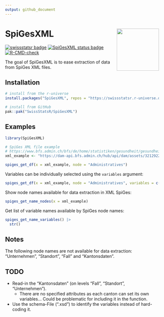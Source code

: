 ```yaml
---
output: github_document
---
```


<!-- README.md is generated from README.Rmd. Please edit that file -->

# SpiGesXML <img src="man/figures/logo.png" align="right" height="138" />

<!-- badges: start -->
[![swissstatsr badge](https://swissstatsr.r-universe.dev/badges/:name)](https://swissstatsr.r-universe.dev/)
[![SpiGesXML status badge](https://swissstatsr.r-universe.dev/badges/SpiGesXML)](https://swissstatsr.r-universe.dev/SpiGesXML)
[![R-CMD-check](https://github.com/SwissStatsR/SpiGesXML/actions/workflows/R-CMD-check.yaml/badge.svg)](https://github.com/SwissStatsR/SpiGesXML/actions/workflows/R-CMD-check.yaml)
<!-- badges: end -->

The goal of SpiGesXML is to ease extraction of data from SpiGes XML files.

## Installation

``` r
# install from the r-universe
install.packages("SpiGesXML", repos = "https://swissstatsr.r-universe.dev")
```

``` r
# install from GitHub
pak::pak("SwissStatsR/SpiGesXML")
```

## Examples

```r
library(SpiGesXML)

# SpiGes XML file example 
# https://www.bfs.admin.ch/bfs/de/home/statistiken/gesundheit/gesundheitswesen/projekt-spiges.assetdetail.27905035.html
xml_example <- "https://dam-api.bfs.admin.ch/hub/api/dam/assets/32129227/master"

spiges_get_df(x = xml_example, node = "Administratives")
```

Variables can be individually selected using the `variables` argument:

```r
spiges_get_df(x = xml_example, node = "Administratives", variables = c("abc_fall", "geschlecht"))
```


Show node names available for data extraction in XML SpiGes:

```r
spiges_get_name_nodes(x = xml_example)
```

Get list of variable names available by SpiGes node names:

```r
spiges_get_name_variables() |>
  str()
```

## Notes

The following node names are not available for data extraction: "Unternehmen", "Standort", "Fall" and "Kantonsdaten".

## TODO

- Read-in the "Kantonsdaten" (on levels "Fall", "Standort", "Unternehmen").
    - There are no specified attributes as each canton can set its own variables... Could be problematic for including it in the function.
- Use the schema-File (".xsd") to identify the variables instead of hard-coding it. 

